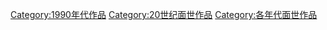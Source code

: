 [[Category:1990年代作品|Category:1990年代作品]]
[[Category:20世纪面世作品|Category:20世纪面世作品]]
[[Category:各年代面世作品|Category:各年代面世作品]]